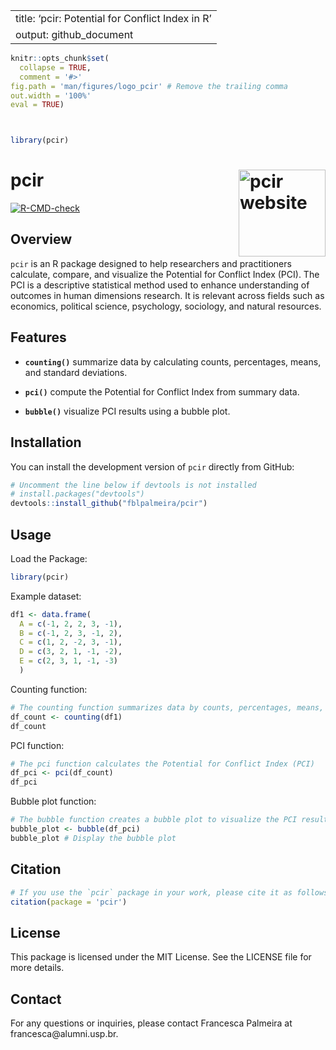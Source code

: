 
---
title: 'pcir: Potential for Conflict Index in R'
output: github_document
---

```r
knitr::opts_chunk$set(
  collapse = TRUE,
  comment = '#>'
fig.path = 'man/figures/logo_pcir' # Remove the trailing comma
out.width = '100%'
eval = TRUE)



library(pcir)
```

# pcir <a href="https://fblpalmeira.github.io/pcir/"><img src="man/figures/pcir_logo.png" alt="pcir website" align="right" height="139"/></a>

<!-- badges: start -->
[![R-CMD-check](https://github.com/fblpalmeira/pcir/main/R-CMD-check.yaml/badge.svg)](https://github.com/fblpalmeira/pcir)
<!-- badges: end -->

## Overview

`pcir` is an R package designed to help researchers and practitioners calculate,
compare, and visualize the Potential for Conflict Index (PCI). The PCI is a
descriptive statistical method used to enhance understanding of outcomes in
human dimensions research. It is relevant across fields such as economics,
political science, psychology, sociology, and natural resources.

## Features

- **`counting()`** summarize data by calculating counts, percentages, means, and
standard deviations.

- **`pci()`** compute the Potential for Conflict Index from summary data.

- **`bubble()`** visualize PCI results using a bubble plot.

## Installation

You can install the development version of `pcir` directly from GitHub:

```r
# Uncomment the line below if devtools is not installed
# install.packages("devtools")
devtools::install_github("fblpalmeira/pcir")
```

## Usage

Load the Package:

```r
library(pcir)
```

Example dataset:

```r
df1 <- data.frame(
  A = c(-1, 2, 2, 3, -1),
  B = c(-1, 2, 3, -1, 2),
  C = c(1, 2, -2, 3, -1),
  D = c(3, 2, 1, -1, -2),
  E = c(2, 3, 1, -1, -3)
  )
```

Counting function:

```r
# The counting function summarizes data by counts, percentages, means, and standard deviations
df_count <- counting(df1)
df_count
```

PCI function:

```r
# The pci function calculates the Potential for Conflict Index (PCI)
df_pci <- pci(df_count)
df_pci
```

Bubble plot function:

```r
# The bubble function creates a bubble plot to visualize the PCI results
bubble_plot <- bubble(df_pci)
bubble_plot # Display the bubble plot
```

## Citation

```r
# If you use the `pcir` package in your work, please cite it as follows:
citation(package = 'pcir')
```

## License

This package is licensed under the MIT License. See the LICENSE file for more
details.

## Contact

For any questions or inquiries, please contact Francesca Palmeira at
francesca@alumni.usp.br.

